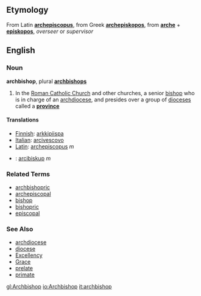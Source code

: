 ==Etymology==
From Latin '''[[archepiscopus]]''', from Greek '''[[archepiskopos]]''', from '''[[arche]]''' + '''[[episkopos]]''', ''overseer'' or ''supervisor''

==English==
===Noun===
'''archbishop''', plural '''[[archbishops]]'''

# In the [[Roman Catholic Church]] and other churches, a senior [[bishop]] who is in charge of an [[archdiocese]], and presides over a group of [[diocese]]s called a '''[[province]]'''

====Translations====
*[[Finnish]]: [[arkkipiispa]]
*[[Italian]]: [[arcivescovo]]
*[[Latin]]: [[archepiscopus]] ''m''
*{{sk}}: [[arcibiskup#Slovak|arcibiskup]] ''m''

===Related Terms===
*[[archbishopric]]
*[[archepiscopal]]
*[[bishop]]
*[[bishopric]]
*[[episcopal]]

===See Also===
*[[archdiocese]]
*[[diocese]]
*[[Excellency]]
*[[Grace]]
*[[prelate]]
*[[primate]]

[[gl:Archbishop]]
[[io:Archbishop]]
[[it:archbishop]]